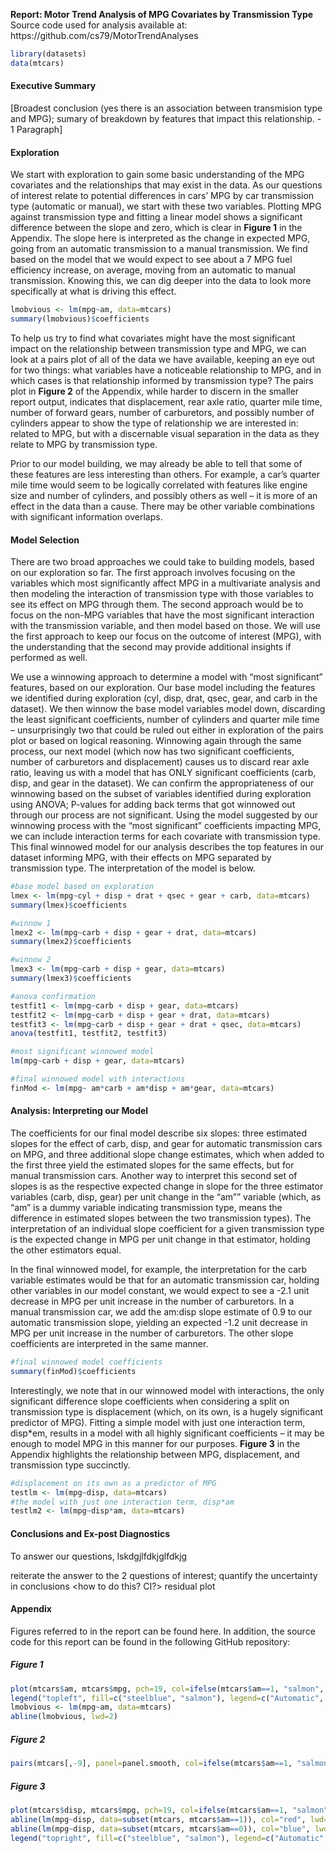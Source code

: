 <span font-size=0.2em, line-height=0.2>
<strong>Report: Motor Trend Analysis of MPG Covariates by Transmission Type</strong><br>
Source code used for analysis available at: https://github.com/cs79/MotorTrendAnalyses
```r
library(datasets)
data(mtcars)
```

#### Executive Summary

[Broadest conclusion (yes there is an association between transmision type and MPG); sumary of breakdown by features that impact this relationship. - 1 Paragraph]

#### Exploration

We start with exploration to gain some basic understanding of the MPG covariates and the relationships that may exist in the data.  As our questions of interest relate to potential differences in cars' MPG by car transmission type (automatic or manual), we start with these two variables.  Plotting MPG against transmission type and fitting a linear model shows a significant difference between the slope and zero, which is clear in **Figure 1** in the Appendix.  The slope here is interpreted as the change in expected MPG, going from an automatic transmission to a manual transmission.  We find based on the model that we would expect to see about a 7 MPG fuel efficiency increase, on average, moving from an automatic to manual transmission.  Knowing this, we can dig deeper into the data to look more specifically at what is driving this effect.

```r
lmobvious <- lm(mpg~am, data=mtcars)
summary(lmobvious)$coefficients
```
To help us try to find what covariates might have the most significant impact on the relationship between transmission type and MPG, we can look at a pairs plot of all of the data we have available, keeping an eye out for two things: what variables have a noticeable relationship to MPG, and in which cases is that relationship informed by transmission type?  The pairs plot in **Figure 2** of the Appendix, while harder to discern in the smaller report output, indicates that displacement, rear axle ratio, quarter mile time, number of forward gears, number of carburetors, and possibly number of cylinders appear to show the type of relationship we are interested in: related to MPG, but with a discernable visual separation in the data as they relate to MPG by transmission type. 

Prior to our model building, we may already be able to tell that some of these features are less interesting than others.  For example, a car's quarter mile time would seem to be logically correlated with features like engine size and number of cylinders, and possibly others as well -- it is more of an effect in the data than a cause.  There may be other variable combinations with significant information overlaps.

#### Model Selection

There are two broad approaches we could take to building models, based on our exploration so far.  The first approach involves focusing on the variables which most significantly affect MPG in a multivariate analysis and then modeling the interaction of transmission type with those variables to see its effect on MPG through them.  The second approach would be to focus on the non-MPG variables that have the most significant interaction with the transmission variable, and then model based on those.  We will use the first approach to keep our focus on the outcome of interest (MPG), with the understanding that the second may provide additional insights if performed as well.

We use a winnowing approach to determine a model with "most significant" features, based on our exploration.  Our base model including the features we identified during exploration (cyl, disp, drat, qsec, gear, and carb in the dataset).  We then winnow the base model variables model down, discarding the least significant coefficients, number of cylinders and quarter mile time -- unsurprisingly two that could be ruled out either in exploration of the pairs plot or based on logical reasoning.  Winnowing again through the same process, our next model (which now has two significant coefficients, number of carburetors and displacement) causes us to discard rear axle ratio, leaving us with a model that has ONLY significant coefficients (carb, disp, and gear in the dataset).  We can confirm the appropriateness of our winnowing based on the subset of variables identified during exploration using ANOVA; P-values for adding back terms that got winnowed out through our process are not significant.  Using the model suggested by our winnowing process with the "most significant" coefficients impacting MPG, we can include interaction terms for each covariate with transmission type.  This final winnowed model for our analysis describes the top features in our dataset informing MPG, with their effects on MPG separated by transmission type.  The interpretation of the model is below.
```r
#base model based on exploration
lmex <- lm(mpg~cyl + disp + drat + qsec + gear + carb, data=mtcars)
summary(lmex)$coefficients

#winnow 1
lmex2 <- lm(mpg~carb + disp + gear + drat, data=mtcars)
summary(lmex2)$coefficients

#winnow 2
lmex3 <- lm(mpg~carb + disp + gear, data=mtcars)
summary(lmex3)$coefficients

#anova confirmation
testfit1 <- lm(mpg~carb + disp + gear, data=mtcars)
testfit2 <- lm(mpg~carb + disp + gear + drat, data=mtcars)
testfit3 <- lm(mpg~carb + disp + gear + drat + qsec, data=mtcars)
anova(testfit1, testfit2, testfit3)

#most significant winnowed model
lm(mpg~carb + disp + gear, data=mtcars)

#final winnowed model with interactions
finMod <- lm(mpg~ am*carb + am*disp + am*gear, data=mtcars)
```

#### Analysis: Interpreting our Model

The coefficients for our final model describe six slopes: three estimated slopes for the effect of carb, disp, and gear for automatic transmission cars on MPG, and three additional slope change estimates, which when added to the first three yield the estimated slopes for the same effects, but for manual transmission cars.  Another way to interpret this second set of slopes is as the respective expected change in slope for the three estimator variables (carb, disp, gear) per unit change in the "am"" variable (which, as "am" is a dummy variable indicating transmission type, means the difference in estimated slopes between the two transmission types).  The interpretation of an individual slope coefficient for a given transmission type is the expected change in MPG per unit change in that estimator, holding the other estimators equal.  

In the final winnowed model, for example, the interpretation for the carb variable estimates would be that for an automatic transmission car, holding other variables in our model constant, we would expect to see a -2.1 unit decrease in MPG per unit increase in the number of carburetors.  In a manual transmission car, we add the am:disp slope estimate of 0.9 to our automatic transmission slope, yielding an expected -1.2 unit decrease in MPG per unit increase in the number of carburetors.  The other slope coefficients are interpreted in the same manner.
```r
#final winnowed model coefficients
summary(finMod)$coefficients
```

Interestingly, we note that in our winnowed model with interactions, the only significant difference slope coefficients when considering a split on transmission type is displacement (which, on its own, is a hugely significant predictor of MPG).  Fitting a simple model with just one interaction term, disp*em, results in a model with all highly significant coefficients -- it may be enough to model MPG in this manner for our purposes.  __Figure 3__ in the Appendix highlights the relationship between MPG, displacement, and transmission type succinctly.
```r
#displacement on its own as a predictor of MPG
testlm <- lm(mpg~disp, data=mtcars)
#the model with just one interaction term, disp*am
testlm2 <- lm(mpg~disp*am, data=mtcars)
```

#### Conclusions and Ex-post Diagnostics

To answer our questions, lskdgjlfdkjglfdkjg

reiterate the answer to the 2 questions of interest; quantify the uncertainty in conclusions <how to do this? CI?>
residual plot

#### Appendix
Figures referred to in the report can be found here.  In addition, the source code for this report can be found in the following GitHub repository: 

##### Figure 1
```r
plot(mtcars$am, mtcars$mpg, pch=19, col=ifelse(mtcars$am==1, "salmon", "steelblue"), xlab="Transmission Type", ylab="Miles per Gallon", main="MPG by Transmission Type")
legend("topleft", fill=c("steelblue", "salmon"), legend=c("Automatic", "Manual"))
lmobvious <- lm(mpg~am, data=mtcars)
abline(lmobvious, lwd=2)
```

##### Figure 2
```r
pairs(mtcars[,-9], panel=panel.smooth, col=ifelse(mtcars$am==1, "salmon", "steelblue"), pch=19)
```

##### Figure 3
```r
plot(mtcars$disp, mtcars$mpg, pch=19, col=ifelse(mtcars$am==1, "salmon", "steelblue"), main="MPG by Engine Displacement and Transmission Type", xlab="Displacement", ylab="MPG")
abline(lm(mpg~disp, data=subset(mtcars, mtcars$am==1)), col="red", lwd=2)
abline(lm(mpg~disp, data=subset(mtcars, mtcars$am==0)), col="blue", lwd=2)
legend("topright", fill=c("steelblue", "salmon"), legend=c("Automatic", "Manual"))
```

</em>